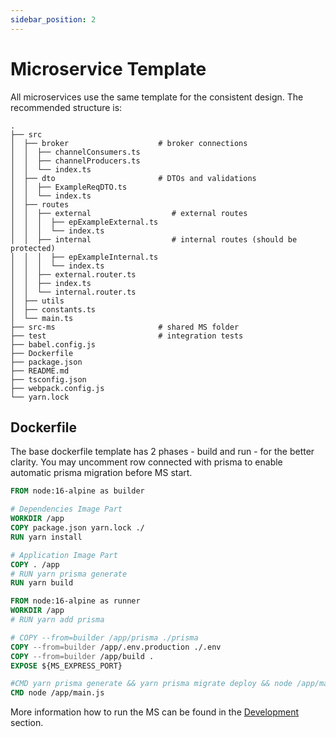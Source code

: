 ```yaml
---
sidebar_position: 2
---
```


# Microservice Template

All microservices use the same template for the consistent design.
The recommended structure is:

```text
.
├── src
│  ├── broker                    # broker connections
│  │  ├── channelConsumers.ts
│  │  ├── channelProducers.ts
│  │  └── index.ts
│  ├── dto                       # DTOs and validations
│  │  ├── ExampleReqDTO.ts
│  │  └── index.ts
│  ├── routes
│  │  ├── external                  # external routes
│  │  │  ├── epExampleExternal.ts
│  │  │  └── index.ts
│  │  ├── internal                  # internal routes (should be protected)
│  │  │  ├── epExampleInternal.ts
│  │  │  └── index.ts
│  │  ├── external.router.ts
│  │  ├── index.ts
│  │  └── internal.router.ts
│  ├── utils
│  ├── constants.ts
│  └── main.ts
├── src-ms                       # shared MS folder
├── test                         # integration tests
├── babel.config.js
├── Dockerfile
├── package.json
├── README.md
├── tsconfig.json
├── webpack.config.js
└── yarn.lock
```

## Dockerfile

The base dockerfile template has 2 phases - build and run - for the better clarity.
You may uncomment row connected with prisma to enable automatic prisma migration before MS start.

```dockerfile
FROM node:16-alpine as builder

# Dependencies Image Part
WORKDIR /app
COPY package.json yarn.lock ./
RUN yarn install

# Application Image Part
COPY . /app
# RUN yarn prisma generate
RUN yarn build

FROM node:16-alpine as runner
WORKDIR /app
# RUN yarn add prisma

# COPY --from=builder /app/prisma ./prisma
COPY --from=builder /app/.env.production ./.env
COPY --from=builder /app/build .
EXPOSE ${MS_EXPRESS_PORT}

#CMD yarn prisma generate && yarn prisma migrate deploy && node /app/main.js
CMD node /app/main.js
```

More information how to run the MS can be found in the [Development](/GettingStarted/Development) section.
